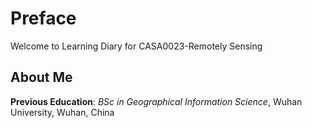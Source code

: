 # Preface {.unnumbered}

Welcome to Learning Diary for CASA0023-Remotely Sensing

## About Me

**Previous Education**: *BSc in Geographical Information Science*, Wuhan University, Wuhan, China
